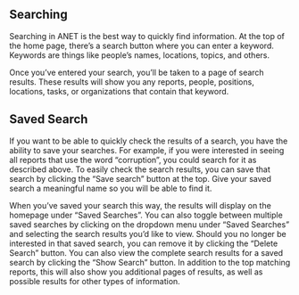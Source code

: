 
<Meta title="ANET User Stories/Search" />

## Searching

Searching in ANET is the best way to quickly find information. At the top of the home page, there’s
a search button where you can enter a keyword. Keywords are things like people’s names, locations,
topics, and others.

Once you’ve entered your search, you’ll be taken to a page of search results. These results will
show you any reports, people, positions, locations, tasks, or organizations that contain that
keyword.

## Saved Search

If you want to be able to quickly check the results of a search, you have the ability to save your
searches. For example, if you were interested in seeing all reports that use the word “corruption”,
you could search for it as described above. To easily check the search results, you can save that
search by clicking the “Save search” button at the top. Give your saved search a meaningful name so
you will be able to find it.

When you’ve saved your search this way, the results will display on the homepage under “Saved
Searches”. You can also toggle between multiple saved searches by clicking on the dropdown menu
under “Saved Searches” and selecting the search results you’d like to view. Should you no longer be
interested in that saved search, you can remove it by clicking the “Delete Search” button. You can
also view the complete search results for a saved search by clicking the “Show Search” button. In
addition to the top matching reports, this will also show you additional pages of results, as well
as possible results for other types of information.
